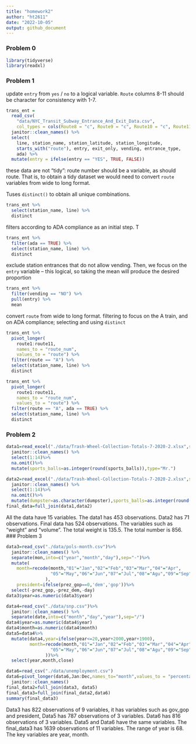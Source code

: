 ```yaml
---
title: "homework2"
author: "ht2611"
date: "2022-10-05"
output: github_document
---
```


### Problem 0

```r
library(tidyverse)
library(readxl)
```

### Problem 1

update `entry` from `yes` / `no` to a logical variable. `Route` columns 8-11 should be character for consistency with 1-7.

```r
trans_ent = 
  read_csv(
    "data/NYC_Transit_Subway_Entrance_And_Exit_Data.csv",
    col_types = cols(Route8 = "c", Route9 = "c", Route10 = "c", Route11 = "c")) %>% 
  janitor::clean_names() %>% 
  select(
    line, station_name, station_latitude, station_longitude, 
    starts_with("route"), entry, exit_only, vending, entrance_type, 
    ada) %>% 
  mutate(entry = ifelse(entry == "YES", TRUE, FALSE))
```

these data are not "tidy": route number should be a variable, as should route. That is, to obtain a tidy dataset we would need to convert `route` variables from wide to long format. 

Tuses `distinct()` to obtain all unique combinations. 

```r
trans_ent %>% 
  select(station_name, line) %>% 
  distinct
```

filters according to ADA compliance as an initial step. T

```r
trans_ent %>% 
  filter(ada == TRUE) %>% 
  select(station_name, line) %>% 
  distinct
```

exclude station entrances that do not allow vending. Then, we focus on the `entry` variable -- this logical, so taking the mean will produce the desired proportion 

```r
trans_ent %>% 
  filter(vending == "NO") %>% 
  pull(entry) %>% 
  mean
```

convert `route` from wide to long format. filtering to focus on the A train, and on ADA compliance; selecting and using `distinct` 

```r
trans_ent %>% 
  pivot_longer(
    route1:route11,
    names_to = "route_num",
    values_to = "route") %>% 
  filter(route == "A") %>% 
  select(station_name, line) %>% 
  distinct

trans_ent %>% 
  pivot_longer(
    route1:route11,
    names_to = "route_num",
    values_to = "route") %>% 
  filter(route == "A", ada == TRUE) %>% 
  select(station_name, line) %>% 
  distinct
```



### Problem 2

```r
data1=read_excel("./data/Trash-Wheel-Collection-Totals-7-2020-2.xlsx",sheet="Mr. Trash Wheel",skip=1)%>%
  janitor::clean_names() %>%
  select(1:14)%>%
  na.omit()%>%
  mutate(sports_balls=as.integer(round(sports_balls)),type="Mr.")
```

```r
data2=read_excel("./data/Trash-Wheel-Collection-Totals-7-2020-2.xlsx",sheet="Professor Trash Wheel",skip=1)%>%
  janitor::clean_names() %>%
  select(1:14)%>%
  na.omit()%>%
  mutate(dumpster=as.character(dumpster),sports_balls=as.integer(round(sports_balls)),type="Professor")
final_data=full_join(data1,data2)

```
All the data have 15 variables. The data1 has 453 observations. Data2 has 71 observations. Final data has 524 observations. The variables such as "weight" and "volume". The total weight is 135.5. The total number is 856.
### Problem 3
```r
data3=read_csv("./data/pols-month.csv")%>%
  janitor::clean_names() %>%
  separate(mon,into=c("year","month","day"),sep="-")%>%
  mutate(
    month=recode(month,"01"="Jan","02"="Feb","03"="Mar","04"="Apr",
                 "05"="May","06"="Jun","07"="Jul","08"="Agu","09"="Sep","10"="Oct","11"="Nov","12"="Dec"
               ),
    president=ifelse(prez_gop==0,'dem','gop'))%>%
  select(-prez_gop,-prez_dem,-day)
data3$year=as.numeric(data3$year)

```
```r
data4=read_csv("./data/snp.csv")%>%
  janitor::clean_names() %>%
  separate(date,into=c("month","day","year"),sep="/")
data4$year=as.numeric(data4$year)
data4$month=as.numeric(data4$month)
data5=data4%>%
  mutate(data4,year=ifelse(year<=20,year+2000,year+1900),
         month=recode(month,"01"="Jan","02"="Feb","03"="Mar","04"="Apr",
                 "05"="May","06"="Jun","07"="Jul","08"="Agu","09"="Sep","10"="Oct","11"="Nov","12"="Dec"
               ))%>%
  select(year,month,close)
```
```r
data6=read_csv("./data/unemployment.csv")
data6=pivot_longer(data6,Jan:Dec,names_to="month",values_to = "percentage unemployment")%>%
  janitor::clean_names()
final_data2=full_join(data3, data5)
final_data3=full_join(final_data2,data6)
summary(final_data3)
```
Data3 has 822 observations of 9 variables, it has variables such as gov_gop and president, Data5 has 787 observations of 3 variables. Data6 has 816 observations of 3 variables. Data5 and Data6 have the same variables. The final_data3 has 1639 observations of 11 variables. The range of year is 68. The key variables are year, month.